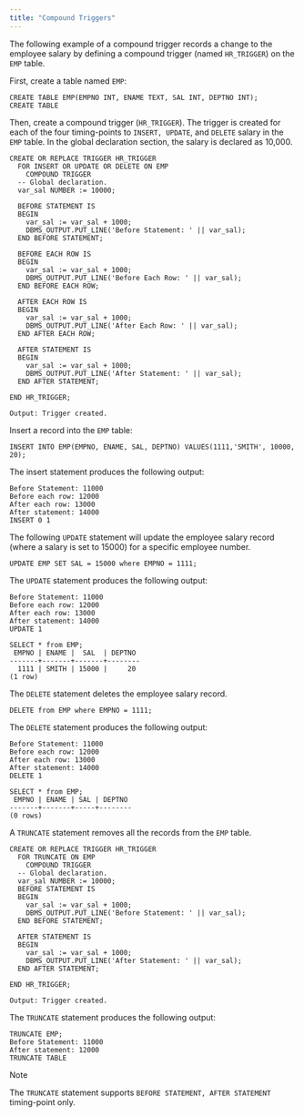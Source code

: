 ```yaml
---
title: "Compound Triggers"
---
```


The following example of a compound trigger records a change to the employee salary by defining a compound trigger (named `HR_TRIGGER`) on the `EMP` table.

First, create a table named `EMP`:

``` text
CREATE TABLE EMP(EMPNO INT, ENAME TEXT, SAL INT, DEPTNO INT);
CREATE TABLE
```

Then, create a compound trigger (`HR_TRIGGER`). The trigger is created for each of the four timing-points to `INSERT, UPDATE`, and `DELETE` salary in the `EMP` table. In the global declaration section, the salary is declared as 10,000.

``` text
CREATE OR REPLACE TRIGGER HR_TRIGGER
  FOR INSERT OR UPDATE OR DELETE ON EMP
    COMPOUND TRIGGER
  -- Global declaration.
  var_sal NUMBER := 10000;

  BEFORE STATEMENT IS
  BEGIN
    var_sal := var_sal + 1000;
    DBMS_OUTPUT.PUT_LINE('Before Statement: ' || var_sal);
  END BEFORE STATEMENT;

  BEFORE EACH ROW IS
  BEGIN
    var_sal := var_sal + 1000;
    DBMS_OUTPUT.PUT_LINE('Before Each Row: ' || var_sal);
  END BEFORE EACH ROW;

  AFTER EACH ROW IS
  BEGIN
    var_sal := var_sal + 1000;
    DBMS_OUTPUT.PUT_LINE('After Each Row: ' || var_sal);
  END AFTER EACH ROW;

  AFTER STATEMENT IS
  BEGIN
    var_sal := var_sal + 1000;
    DBMS_OUTPUT.PUT_LINE('After Statement: ' || var_sal);
  END AFTER STATEMENT;

END HR_TRIGGER;

Output: Trigger created.
```

Insert a record into the `EMP` table:

``` text
INSERT INTO EMP(EMPNO, ENAME, SAL, DEPTNO) VALUES(1111,'SMITH', 10000, 20);
```

The insert statement produces the following output:

``` text
Before Statement: 11000
Before each row: 12000
After each row: 13000
After statement: 14000
INSERT 0 1
```

The following `UPDATE` statement will update the employee salary record (where a salary is set to 15000) for a specific employee number.

``` text
UPDATE EMP SET SAL = 15000 where EMPNO = 1111;
```

The `UPDATE` statement produces the following output:

``` text
Before Statement: 11000
Before each row: 12000
After each row: 13000
After statement: 14000
UPDATE 1

SELECT * from EMP;
 EMPNO | ENAME |  SAL  | DEPTNO
-------+-------+-------+--------
  1111 | SMITH | 15000 |     20
(1 row)
```

The `DELETE` statement deletes the employee salary record.

``` text
DELETE from EMP where EMPNO = 1111;
```

The `DELETE` statement produces the following output:

``` text
Before Statement: 11000
Before each row: 12000
After each row: 13000
After statement: 14000
DELETE 1

SELECT * from EMP;
 EMPNO | ENAME | SAL | DEPTNO
-------+-------+-----+--------
(0 rows)
```

A `TRUNCATE` statement removes all the records from the `EMP` table.

``` text
CREATE OR REPLACE TRIGGER HR_TRIGGER
  FOR TRUNCATE ON EMP
    COMPOUND TRIGGER
  -- Global declaration.
  var_sal NUMBER := 10000;
  BEFORE STATEMENT IS
  BEGIN
    var_sal := var_sal + 1000;
    DBMS_OUTPUT.PUT_LINE('Before Statement: ' || var_sal);
  END BEFORE STATEMENT;

  AFTER STATEMENT IS
  BEGIN
    var_sal := var_sal + 1000;
    DBMS_OUTPUT.PUT_LINE('After Statement: ' || var_sal);
  END AFTER STATEMENT;

END HR_TRIGGER;

Output: Trigger created.
```

The `TRUNCATE` statement produces the following output:

``` text
TRUNCATE EMP;
Before Statement: 11000
After statement: 12000
TRUNCATE TABLE
```

<div class="note">

<div class="title">

Note

</div>

The `TRUNCATE` statement supports `BEFORE STATEMENT, AFTER STATEMENT` timing-point only.

</div>
